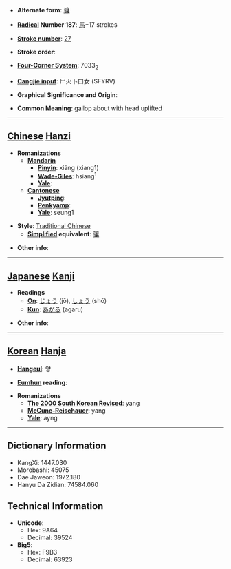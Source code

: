 * '''Alternate form''': [[骧]]

* '''[[Wiktionary:Chinese radical index| Radical]] Number 187''': [[Wiktionary:Chinese radical index 馬|馬]]+17 strokes

* '''[[Wiktionary:Chinese total strokes index|Stroke number]]''': [[Wiktionary:Chinese total strokes index 27|27]]

* '''Stroke order''': 

* '''[[Wiktionary:Chinese four corner index|Four-Corner System]]''': 7033<sub>2</sub>

* '''[[Wiktionary:Chinese Cangjie index|Cangjie input]]''': 尸火卜口女 (SFYRV)

* '''Graphical Significance and Origin''': 

* '''Common Meaning''': gallop about with head uplifted

----

== [[Chinese]] [[Hanzi]] ==

* '''Romanizations'''
** '''[[Mandarin]]'''
*** '''[[Pinyin]]''': xiāng (xiang1)
*** '''[[Wade-Giles]]''': hsiang<sup>1</sup>
*** '''[[Yale]]''': 
** '''[[Cantonese]]'''
*** '''[[Jyutping]]''':
*** '''[[Penkyamp]]''': 
*** '''[[Yale]]''': seung1

* '''Style''': [[Traditional Chinese]] 
** '''[[Simplified Chinese|Simplified]] equivalent''': [[骧]]

* '''Other info''': 

----

== [[Japanese]] [[Kanji]] ==

* '''Readings'''
** '''[[On]]''': [[じょう]] (jō), [[しょう]] (shō)
** '''[[Kun]]''': [[あがる]] (agaru)

* '''Other info''':  

----

== [[Korean]] [[Hanja]] ==

* '''[[Hangeul]]''': 양

* '''[[Eumhun]] reading''': 

* '''Romanizations'''
** '''[[The 2000 South Korean Revised Romanization|The 2000 South Korean Revised]]''': yang
** '''[[McCune-Reischauer]]''': yang
** '''[[Yale]]''': ayng

----

== Dictionary Information ==

* KangXi: 1447.030
* Morobashi: 45075
* Dae Jaweon: 1972.180
* Hanyu Da Zidian: 74584.060

== Technical Information ==

* '''Unicode''':
** Hex: 9A64
** Decimal: 39524
* '''Big5''':
** Hex: F9B3
** Decimal: 63923